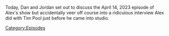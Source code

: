 {{DEFAULTSORT:
    #_EPISODE_0797:Belly-Floppin' Into The Pool
}}{{Episode
    | title           = Belly-Floppin' Into The Pool
    | caption         = Listen to this episode on [https://knowledgefight.libsyn.com/797-belly-floppin-into-the-pool Libsyn] [https://open.spotify.com/episode/1GvPiqkwNOrdzmLYELhCVn Spotify]
    | episodeNumber   = 797
    | length          = 02:30:06
    | airDate         = April 17, 2023
    | previousEpisode = [[796: February 4, 2004]]
}}

{{Stub}}

Today, Dan and Jordan set out to discuss the April 14, 2023 episode of Alex's show but accidentally veer off course into a ridiculous interview Alex did with Tim Pool just before he came into studio.

[[Category:Episodes]]
